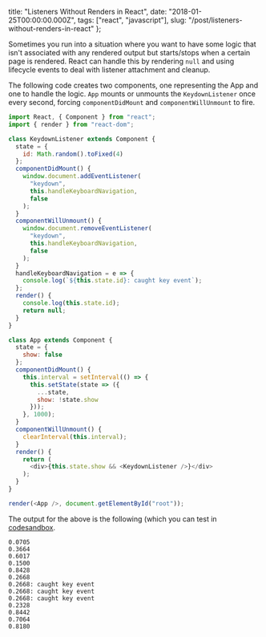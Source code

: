   title: "Listeners Without Renders in React",
  date: "2018-01-25T00:00:00.000Z",
  tags: ["react", "javascript"],
  slug: "/post/listeners-without-renders-in-react"
};

Sometimes you run into a situation where you want to have
some logic that isn't associated with any rendered output
but starts/stops when a certain page is rendered. React can
handle this by rendering `null` and using lifecycle events
to deal with listener attachment and cleanup.

The following code creates two components, one representing
the App and one to handle the logic. `App` mounts or
unmounts the `KeydownListener` once every second, forcing
`componentDidMount` and `componentWillUnmount` to fire.

```javascript
import React, { Component } from "react";
import { render } from "react-dom";

class KeydownListener extends Component {
  state = {
    id: Math.random().toFixed(4)
  };
  componentDidMount() {
    window.document.addEventListener(
      "keydown",
      this.handleKeyboardNavigation,
      false
    );
  }
  componentWillUnmount() {
    window.document.removeEventListener(
      "keydown",
      this.handleKeyboardNavigation,
      false
    );
  }
  handleKeyboardNavigation = e => {
    console.log(`${this.state.id}: caught key event`);
  };
  render() {
    console.log(this.state.id);
    return null;
  }
}

class App extends Component {
  state = {
    show: false
  };
  componentDidMount() {
    this.interval = setInterval(() => {
      this.setState(state => ({
        ...state,
        show: !state.show
      }));
    }, 1000);
  }
  componentWillUnmount() {
    clearInterval(this.interval);
  }
  render() {
    return (
      <div>{this.state.show && <KeydownListener />}</div>
    );
  }
}

render(<App />, document.getElementById("root"));
```

The output for the above is the following (which you can
test in [codesandbox](https://codesandbox.io/s/yjz3lpmklx).

```
0.0705
0.3664
0.6017
0.1500
0.8428
0.2668
0.2668: caught key event
0.2668: caught key event
0.2668: caught key event
0.2328
0.8442
0.7064
0.8180
```
